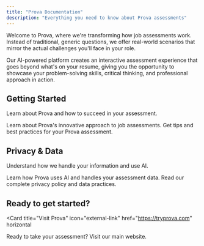 ```yaml
---
title: "Prova Documentation"
description: "Everything you need to know about Prova assessments"
---
```


Welcome to Prova, where we're transforming how job assessments work. Instead of traditional, generic questions, we offer real-world scenarios that mirror the actual challenges you'll face in your role.

Our AI-powered platform creates an interactive assessment experience that goes beyond what's on your resume, giving you the opportunity to showcase your problem-solving skills, critical thinking, and professional approach in action.

## Getting Started

Learn about Prova and how to succeed in your assessment.

<Columns cols={2}>
  <Card
    title="What is Prova?"
    icon="question-mark"
    href="/what-is-prova"
  >
    Learn about Prova's innovative approach to job assessments.
  </Card>
  <Card
    title="How to succeed"
    icon="star"
    href="/how-to-succeed"
  >
    Get tips and best practices for your Prova assessment.
  </Card>
</Columns>

## Privacy & Data

Understand how we handle your information and use AI.

<Columns cols={2}>
  <Card
    title="AI and Data Usage"
    icon="brain-circuit"
    href="/ai-and-data"
  >
    Learn how Prova uses AI and handles your assessment data.
  </Card>
  <Card
    title="Privacy Policy"
    icon="shield-check"
    href="/privacy-policy"
  >
    Read our complete privacy policy and data practices.
  </Card>
</Columns>

## Ready to get started?

<Card
  title="Visit Prova"
  icon="external-link"
  href="https://tryprova.com"
  horizontal
>
  Ready to take your assessment? Visit our main website.
</Card>

